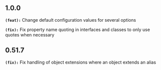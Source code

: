 ## 1.0.0
**`(feat):`** Change default configuration values for several options

**`(fix):`** Fix property name quoting in interfaces and classes to only use quotes when necessary

## 0.51.7
**`(fix):`** Fix handling of object extensions where an object extends an alias

